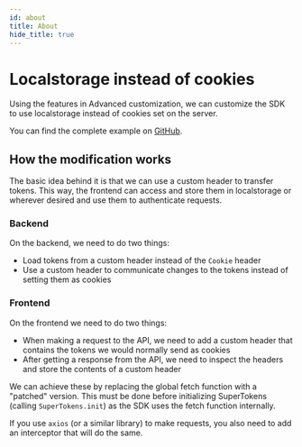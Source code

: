 ```yaml
---
id: about
title: About
hide_title: true
---
```


<!-- COPY DOCS -->
<!-- ./session/advanced-customizations/examples/localstorage/about.mdx -->

# Localstorage instead of cookies

Using the features in Advanced customization, we can customize the SDK to use localstorage instead of cookies set on the server. 

You can find the complete example on [GitHub](https://github.com/supertokens/supertokens-auth-react/tree/master/examples/with-localstorage).

## How the modification works

The basic idea behind it is that we can use a custom header to transfer tokens. This way, the frontend can access and 
store them in localstorage or wherever desired and use them to authenticate requests.

### Backend

On the backend, we need to do two things:
- Load tokens from a custom header instead of the `Cookie` header
- Use a custom header to communicate changes to the tokens instead of setting them as cookies

### Frontend

On the frontend we need to do two things:

-   When making a request to the API, we need to add a custom header that contains the tokens we would normally send as cookies
-   After getting a response from the API, we need to inspect the headers and store the contents of a custom header

We can achieve these by replacing the global fetch function with a "patched" version. This must be done before initializing SuperTokens (calling `SuperTokens.init`) as the SDK uses the fetch function internally.

If you use `axios` (or a similar library) to make requests, you also need to add an interceptor that will do the same.
<!-- COPY DOCS -->